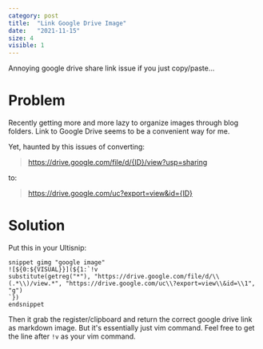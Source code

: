 ```yaml
---
category: post
title:  "Link Google Drive Image"
date:   "2021-11-15"
size: 4
visible: 1
---
```


Annoying google drive share link issue if you just copy/paste...

# Problem

Recently getting more and more lazy to organize images through blog folders. Link to Google Drive seems to be a convenient way for me.

Yet, haunted by this issues of converting:
> https://drive.google.com/file/d/{ID}/view?usp=sharing

to:

> https://drive.google.com/uc?export=view&id={ID}

# Solution
Put this in your Ultisnip:
```
snippet gimg "google image"
![${0:${VISUAL}}](${1:`!v
substitute(getreg("*"), "https://drive.google.com/file/d/\\(.*\\)/view.*", "https://drive.google.com/uc\\?export=view\\&id=\\1", "g")
`})
endsnippet
```

Then it grab the register/clipboard and return the correct google drive link as markdown image. But it's essentially just vim command. Feel free to get the line after `!v` as your vim command.

